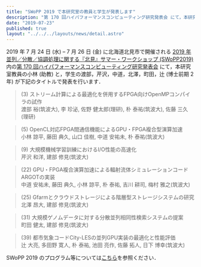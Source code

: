 ```yaml
---
title: "SWoPP 2019 で本研究室の教員と学生が発表します"
description: "第 170 回ハイパフォーマンスコンピューティング研究発表会 にて，本研究室教員の小林 (助教) と，学生の渡部，芹沢，中道，北澤，町田，辻 (博士前期 2 年) が下記のタイトルで発表を行います．"
date: "2019-07-23"
published: true
layout: "../../../layouts/news/detail.astro"
---
```


2019 年 7 月 24 日 (水) – 7 月 26 日 (金) に北海道北見市で開催される [2019 年並列／分散／協調処理に関する『北見』サマー・ワークショップ (SWoPP2019)](https://sites.google.com/site/swoppweb/swopp2019/) 内の[第 170 回ハイパフォーマンスコンピューティング研究発表会](http://www.ipsj.or.jp/kenkyukai/event/hpc170.html) にて，本研究室教員の小林 (助教) と，学生の渡部，芹沢，中道，北澤，町田，辻 (博士前期 2 年) が下記のタイトルで発表を行います．

> (3) ストリーム計算による最適化を併用するFPGA向けOpenMPコンパイラの試作  
> 渡部 裕(筑波大), 李 珍泌, 佐野 健太郎(理研), 朴 泰祐(筑波大), 佐藤 三久(理研)

> (5) OpenCL対応FPGA間通信機能によるGPU・FPGA複合型演算加速  
> 小林 諒平, 藤田 典久, 山口 佳樹, 中道 安祐未, 朴 泰祐(筑波大)

> (9) 大規模機械学習訓練におけるI/O性能の高速化  
> 芹沢 和洋, 建部 修見(筑波大)

> (22) GPU・FPGA複合演算加速による輻射流体シミュレーションコードARGOTの実装  
> 中道 安祐未, 藤田 典久, 小林 諒平, 朴 泰祐, 吉川 耕司, 梅村 雅之(筑波大)

> (25) Gfarmとクラウドストレージによる階層型ストレージシステムの研究  
> 北澤 昂大, 建部 修見(筑波大)

> (31) 大規模ゲノムデータに対する分散並列相同性検索システムの提案  
> 町田 健太, 建部 修見(筑波大)

> (39) 都市気象コードCity-LESの並列GPU実装の最適化と性能評価  
> 辻 大亮, 多田野 寛人, 朴 泰祐, 池田 亮作, 佐藤 拓人, 日下 博幸(筑波大)

SWoPP 2019 のプログラム等については[こちら](https://swopp.github.io/2019/program/)を参照ください．
